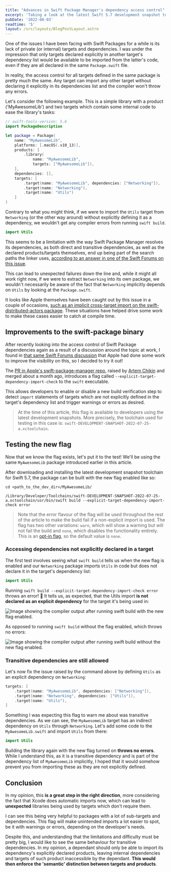 ```yaml
---
title: "Advances in Swift Package Manager's dependency access control"
excerpt: 'Taking a look at the latest Swift 5.7 development snapshot to try the new explicit-target-dependency-import-check flag, which provides improvements to the dependency system within SPM.'
pubDate: '2022-08-03'
readtime: '5'
layout: /src/layouts/BlogPostLayout.astro
---
```


One of the issues I have been facing with Swift Packages for a while is its lack of private (or internal) targets and dependencies. I was under the impression that only targets declared explicitly in another target's dependency list would be available to be imported from the latter's code, even if they are all declared in the same `Package.swift` file.

In reality, the access control for all targets defined in the same package is pretty much the same. Any target can import any other target without declaring it explicitly in its dependencies list and the compiler won't throw any errors.

Let's consider the following example. This is a simple library with a product ('MyAwesomeLib') and two targets which contain some internal code to ease the library's tasks:

```swift:Package.swift
// swift-tools-version: 5.6
import PackageDescription

let package = Package(
    name: "MyAwesomeLib",
    platforms: [.macOS(.v10_13)],
    products: [
        .library(
            name: "MyAwesomeLib",
            targets: ["MyAwesomeLib"]),
    ],
    dependencies: [],
    targets: [
        .target(name: "MyAwesomeLib", dependencies: ["Networking"]),
        .target(name: "Networking"),
        .target(name: "Utils")
    ]
)
```

Contrary to what you might think, if we were to import the `Utils` target from `Networking` (or the other way around) without explicitly defining it as a dependency, we wouldn't get any compiler errors from running `swift build`.

```swift:Networking.swift
import Utils
```

This seems to be a limitation with the way Swift Package Manager resolves its dependencies, as both direct and transitive dependencies, as well as the declared products/targets themselves, end up being part of the search paths the linker uses, [according to an answer in one of the Swift Forums on this issue](https://forums.swift.org/t/how-to-privatize-dependencies-in-swift-package-manager/33523/4).

This can lead to unexpected failures down the line and, while it might all work right now, if we were to extract `Networking` into its own package, we wouldn't necessarily be aware of the fact that `Networking` implicitly depends on `Utils` by looking at the `Package.swift`.

It looks like Apple themselves have been caught out by this issue in a couple of occasions, [such as an implicit cross-target import on the swift-distributed-actors package](https://github.com/apple/swift-distributed-actors/pull/981/files). These situations have helped drive some work to make these cases easier to catch at compile time.

## Improvements to the swift-package binary

After recently looking into the access control of Swift Package dependencies again as a result of a discussion around the topic at work, I found in [that same Swift Forums discussion](https://forums.swift.org/t/how-to-privatize-dependencies-in-swift-package-manager/33523/7) that Apple had done some work to improve the visibility on this, so I decided to try it out!

The [PR in Apple's swift-package-manager repo](https://github.com/apple/swift-package-manager/pull/3562), raised by [Artem Chikin](https://github.com/artemcm) and merged about a month ago, introduces a flag called `--explicit-target-dependency-import-check` to the `swift` executable.

This allows developers to enable or disable a new build verification step to detect `import` statements of targets which are not explicitly defined in the target's dependency list and trigger warnings or errors as desired.

> At the time of this article, this flag is available to developers using the latest development snapshots. More precisely, the toolchain used for testing in this case is: `swift-DEVELOPMENT-SNAPSHOT-2022-07-25-a.xctoolchain`.

## Testing the new flag

Now that we know the flag exists, let's put it to the test! We'll be using the same `MyAwesomeLib` package introduced earlier in this article.

After downloading and installing the latest development snapshot toolchain for Swift 5.7, the package can be built with the new flag enabled like so:

```bash:Terminal
cd <path_to_the_dev_dir>/MyAwesomeLib/

/Library/Developer/Toolchains/swift-DEVELOPMENT-SNAPSHOT-2022-07-25-a.xctoolchain/usr/bin/swift build --explicit-target-dependency-import-check error
```

> Note that the error flavour of the flag will be used throughout the rest of the article to make the build fail if a non-explicit import is used. The flag has two other variations: `warn`, which will show a warning but will not fail the build and `none`, which disables the functionality entirely. This is an [opt-in flag](https://github.com/apple/swift-package-manager/pull/3562/commits/a4114eb92d2d77fd85495ac5a0fb3617f0e5267e), so the default value is `none`.

### Accessing dependencies not explicitly declared in a target

The first test involves seeing what `swift build` tells us when the new flag is enabled and our `Networking` package imports `Utils` in code but does not declare it in the target's dependency list:

```swift:Networking.swift
import Utils
```

Running `swift build --explicit-target-dependency-import-check error` throws an error! 🛑 It tells us, as expected, that the Utils import **is not declared as an explicit dependency** for the target it's being used in:

![Image showing the compiler output after running swift build with the new flag enabled.](/assets/posts/advances-in-swift-package-access-control/build-with-flag.png)

As opposed to running `swift build` without the flag enabled, which throws no errors:

![Image showing the compiler output after running swift build without the new flag enabled.](/assets/posts/advances-in-swift-package-access-control/build-without-flag.png)

### Transitive dependencies are still allowed

Let's now fix the issue raised by the command above by defining `Utils` as an explicit dependency on `Networking`:

```swift:Package.swift
targets: [
    .target(name: "MyAwesomeLib", dependencies: ["Networking"]),
    .target(name: "Networking", dependencies: ["Utils"]),
    .target(name: "Utils"),
]
```

Something I was expecting this flag to warn me about was transitive dependencies. As we can see, the `MyAwesomeLib` target has an indirect dependency on `Utils` through `Networking`. Let's add some code to the `MyAwesomeLib.swift` and import `Utils` from there:

```swift:MyAwesomeLib.swift
import Utils
```

Building the library again with the new flag turned on **throws no errors**. While I understand this, as it is a transitive dependency and is part of the dependency list of `MyAwesomeLib` implicitly, I hoped that it would somehow prevent you from importing these as they are not explicitly defined.

## Conclusion

In my opinion, this **is a great step in the right direction**, more considering the fact that Xcode does automatic imports now, which can lead to **unexpected** libraries being used by targets which don't require them.

I can see this being very helpful to packages with a lot of sub-targets and dependencies. This flag will make unintended imports a lot easier to spot, be it with warnings or errors, depending on the developer's needs.

Despite this, and understanding that the limitations and difficulty must be pretty big, I would like to see the same behaviour for transitive dependencies. In my opinion, a dependant should only be able to import its dependency's explicitly declared products, leaving internal dependencies and targets of such product inaccessible by the dependant. **This would then enforce the 'semantic' distinction between targets and products**.

